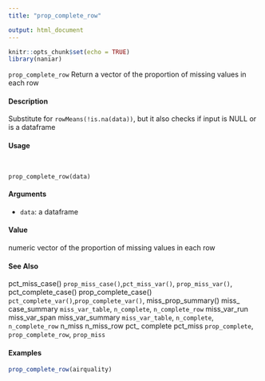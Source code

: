 ```yaml
---
title: "prop_complete_row"

output: html_document
---
```


```r
knitr::opts_chunk$set(echo = TRUE)
library(naniar)
```


``prop_complete_row`` Return a vector of the proportion of missing values in each row

####  Description 

Substitute for ``rowMeans(!is.na(data))``, but it also checks if input is NULL or is a dataframe

####  Usage 
<pre><code>

prop_complete_row(data)
</code></pre>
#### Arguments 

* ``data``:  a dataframe

#### Value 

numeric vector of the proportion of missing values in each row


#### See Also 

pct_miss_case() ``prop_miss_case()``,``pct_miss_var()``, ``prop_miss_var()``, pct_complete_case()
prop_complete_case() ``pct_complete_var()``,``prop_complete_var()``, miss_prop_summary() miss_
case_summary ``miss_var_table``, ``n_complete``, ``n_complete_row`` miss_var_run miss_var_span
miss_var_summary ``miss_var_table``, ``n_complete``, ``n_complete_row`` n_miss n_miss_row pct_
complete pct_miss ``prop_complete``, ``prop_complete_row``, ``prop_miss``

#### Examples 
```r

prop_complete_row(airquality)
```